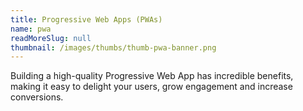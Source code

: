 ```yaml
---
title: Progressive Web Apps (PWAs)
name: pwa
readMoreSlug: null
thumbnail: /images/thumbs/thumb-pwa-banner.png
---
```


Building a high-quality Progressive Web App has incredible benefits, making it easy to delight your users, grow engagement and increase conversions.
